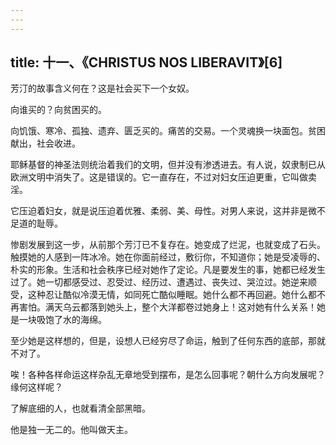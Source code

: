 ```yaml
---
---
---
```

title: 十一、《CHRISTUS NOS LIBERAVIT》[6]
---




芳汀的故事含义何在？这是社会买下一个女奴。

向谁买的？向贫困买的。

向饥饿、寒冷、孤独、遗弃、匮乏买的。痛苦的交易。一个灵魂换一块面包。贫困献出，社会收进。

耶稣基督的神圣法则统治着我们的文明，但并没有渗透进去。有人说，奴隶制已从欧洲文明中消失了。这是错误的。它一直存在，不过对妇女压迫更重，它叫做卖淫。

它压迫着妇女，就是说压迫着优雅、柔弱、美、母性。对男人来说，这并非是微不足道的耻辱。

惨剧发展到这一步，从前那个芳汀已不复存在。她变成了烂泥，也就变成了石头。触摸她的人感到一阵冰冷。她在你面前经过，敷衍你，不知道你；她是受凌辱的、朴实的形象。生活和社会秩序已经对她作了定论。凡是要发生的事，她都已经发生过了。她一切都感受过、忍受过、经历过、遭遇过、丧失过、哭泣过。她逆来顺受，这种忍让酷似冷漠无情，如同死亡酷似睡眠。她什么都不再回避。她什么都不再害怕。满天乌云都落到她头上，整个大洋都卷过她身上！这对她有什么关系！她是一块吸饱了水的海绵。

至少她是这样想的，但是，设想人已经穷尽了命运，触到了任何东西的底部，那就不对了。

唉！各种各样命运这样杂乱无章地受到摆布，是怎么回事呢？朝什么方向发展呢？缘何这样呢？

了解底细的人，也就看清全部黑暗。

他是独一无二的。他叫做天主。